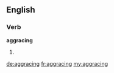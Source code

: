 ==English==

===Verb===
'''aggracing'''

# {{present participle of|aggrace}}

[[de:aggracing]]
[[fr:aggracing]]
[[my:aggracing]]